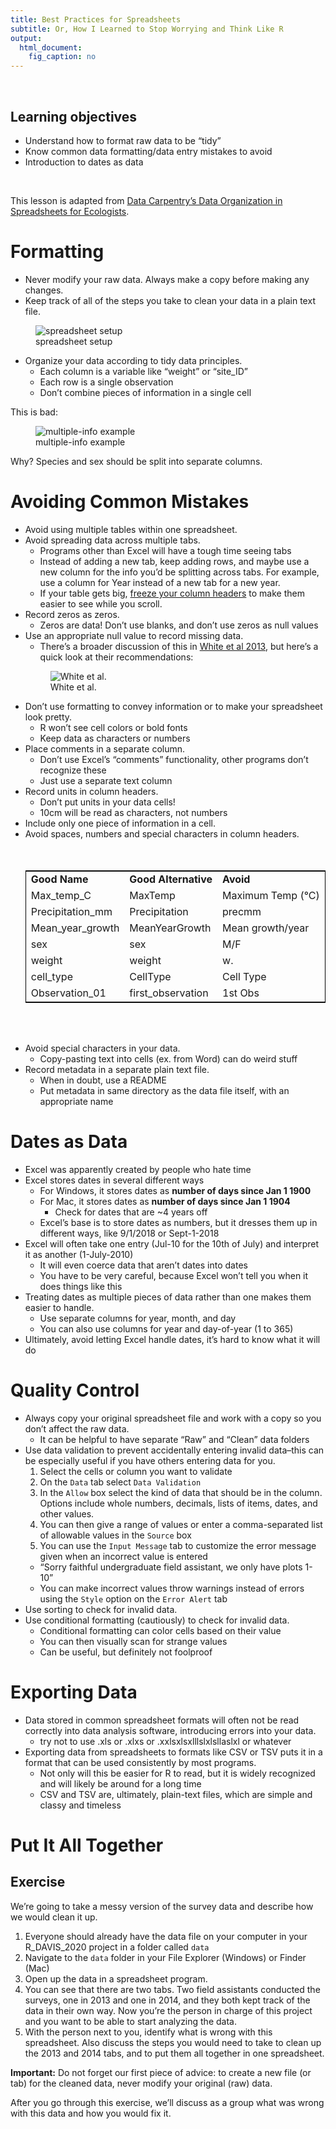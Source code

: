 ```yaml
---
title: Best Practices for Spreadsheets
subtitle: Or, How I Learned to Stop Worrying and Think Like R
output:
  html_document:
    fig_caption: no
---
```


<br>
<div class = "blue">
# Learning objectives

* Understand how to format raw data to be "tidy"
* Know common data formatting/data entry mistakes to avoid
* Introduction to dates as data

</div>

<br>

This lesson is adapted from [Data Carpentry's Data Organization in Spreadsheets for Ecologists](https://datacarpentry.org/spreadsheet-ecology-lesson/).

# Formatting
- Never modify your raw data. Always make a copy before making any changes.  
- Keep track of all of the steps you take to clean your data in a plain text file.
  
![spreadsheet setup](../figures/spreadsheet_fig/spreadsheet-setup-updated.png)

- Organize your data according to tidy data principles.
  - Each column is a variable like "weight" or "site_ID"
  - Each row is a single observation
  - Don't combine pieces of information in a single cell
  
This is bad:

![multiple-info example](../figures/spreadsheet_fig/multiple-info.png)

Why? Species and sex should be split into separate columns.

# Avoiding Common Mistakes
- Avoid using multiple tables within one spreadsheet.
- Avoid spreading data across multiple tabs.
  - Programs other than Excel will have a tough time seeing tabs
  - Instead of adding a new tab, keep adding rows, and maybe use a new column for the info you'd be splitting across tabs. For example, use a column for Year instead of a new tab for a new year.
  - If your table gets big, [freeze your column headers](https://support.office.com/en-ca/article/Freeze-column-headings-for-easy-scrolling-57ccce0c-cf85-4725-9579-c5d13106ca6a) to make them easier to see while you scroll.
- Record zeros as zeros.
  - Zeros are data! Don't use blanks, and don't use zeros as null values
- Use an appropriate null value to record missing data.
  - There's a broader discussion of this in [White et al 2013](https://peerj.com/preprints/7/), but here's a quick look at their recommendations:
  
  ![White et al.](../figures/spreadsheet_fig/3_white_table_1.jpg)


- Don't use formatting to convey information or to make your spreadsheet look pretty.
  - R won't see cell colors or bold fonts
  - Keep data as characters or numbers 
- Place comments in a separate column.
  - Don't use Excel's "comments" functionality, other programs don't recognize these
  - Just use a separate text column
- Record units in column headers.
  - Don't put units in your data cells!
  - 10cm will be read as characters, not numbers
- Include only one piece of information in a cell.
- Avoid spaces, numbers and special characters in column headers.
<table align = "center" style = "width =80%; border: 1px solid black;">
<tr>
	<td> <b>Good Name</b></td> <br />
	<td> <b>Good Alternative </b> </td><br />
	<td> <b>Avoid </b></td><br />
</tr>
<tr>
	<td> Max_temp_C</td>
	<td> MaxTemp </td>
	<td> Maximum Temp (°C) </td>
</tr>
<tr>
	<td> Precipitation_mm</td>
	<td> Precipitation</td>
	<td> precmm </td>
</tr>	
<tr>
	<td> Mean_year_growth</td>
	<td> MeanYearGrowth </td>
	<td> Mean growth/year</td>	
</tr>	
<tr>
	<td> sex </td>
	<td> sex </td>	
	<td> M/F </td>
</tr>
<tr>	
	<td> weight </td>
	<td> weight </td>	
	<td> w.</td>	
</tr>
<tr>	
	<td> cell_type </td>
	<td> CellType </td>
	<td> Cell Type </td>
</tr>
<tr>
	<td> Observation_01 </td>
	<td> first_observation</td>
	<td> 1st Obs</td>
</tr>
</table>

<br/><br/>

- Avoid special characters in your data.
  - Copy-pasting text into cells (ex. from Word) can do weird stuff
- Record metadata in a separate plain text file.
  - When in doubt, use a README
  - Put metadata in same directory as the data file itself, with an appropriate name

# Dates as Data
- Excel was apparently created by people who hate time
- Excel stores dates in several different ways
  - For Windows, it stores dates as **number of days since Jan 1 1900**
  - For Mac, it stores dates as **number of days since Jan 1 1904**
    - Check for dates that are ~4 years off
  - Excel's base is to store dates as numbers, but it dresses them up in different ways, like 9/1/2018 or Sept-1-2018
- Excel will often take one entry (Jul-10 for the 10th of July) and interpret it as another (1-July-2010)
  - It will even coerce data that aren't dates into dates
  - You have to be very careful, because Excel won't tell you when it does things like this
- Treating dates as multiple pieces of data rather than one makes them easier to handle.
  - Use separate columns for year, month, and day
  - You can also use columns for year and day-of-year (1 to 365)
- Ultimately, avoid letting Excel handle dates, it's hard to know what it will do

# Quality Control
- Always copy your original spreadsheet file and work with a copy so you don't affect the raw data.
  - It can be helpful to have separate "Raw" and "Clean" data folders
- Use data validation to prevent accidentally entering invalid data--this can be especially useful if you have others entering data for you. 
  1. Select the cells or column you want to validate
  2. On the `Data` tab select `Data Validation`
  3. In the `Allow` box select the kind of data that should be in the
   column. Options include whole numbers, decimals, lists of items, dates, and
   other values.
  4. You can then give a range of values or enter a comma-separated list of allowable values in the `Source` box
  5. You can use the `Input Message` tab to customize the error message given when an incorrect value is entered
    - "Sorry faithful undergraduate field assistant, we only have plots 1-10"
    - You can make incorrect values throw warnings instead of errors using the `Style` option on the `Error Alert` tab
- Use sorting to check for invalid data.
- Use conditional formatting (cautiously) to check for invalid data.
  - Conditional formatting can color cells based on their value
  - You can then visually scan for strange values
  - Can be useful, but definitely not foolproof

# Exporting Data
- Data stored in common spreadsheet formats will often not be read correctly into data analysis software, introducing errors into your data.
  - try not to use .xls or .xlxs or .xxlsxlsxlllslxlsllaslxl or whatever
- Exporting data from spreadsheets to formats like CSV or TSV puts it in a format that can be used consistently by most programs.
  - Not only will this be easier for R to read, but it is widely recognized and will likely be around for a long time
  - CSV and TSV are, ultimately, plain-text files, which are simple and classy and timeless

# Put It All Together
<div class = "blue">
## Exercise

We're going to take a messy version of the survey data and describe how we would clean it up.

1. Everyone should already have the data file on your computer in your R_DAVIS_2020 project in a folder called `data`
2. Navigate to the `data` folder in your File Explorer (Windows) or Finder (Mac)
3. Open up the data in a spreadsheet program. 
4. You can see that there are two tabs. Two field assistants conducted the surveys, one
in 2013 and one in 2014, and they both kept track of the data in their own way. Now
you're the person in charge of this project and you want to be able to 
start analyzing the data.   
5. With the person next to you, identify what is wrong with this spreadsheet. Also discuss the steps you would need to take to clean up the 2013 and 2014 tabs, and to put them all together in one spreadsheet. 

**Important:** Do not forget our first piece of advice: to
create a new file (or tab) for the cleaned data, never
modify your original (raw) data.

After you go through this exercise, we'll discuss as a group what was wrong
with this data and how you would fix it. 
</div>